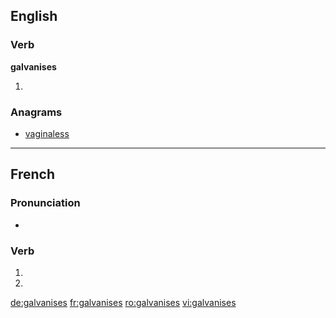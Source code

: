 {{also|galvanisés}}
==English==

===Verb===
'''galvanises'''

# {{third-person singular of|galvanise}}

===Anagrams===
* [[vaginaless#English|vaginaless]]

----

==French==

===Pronunciation===
* {{homophones|galvanise|galvanisent}}

===Verb===
{{fr-verb-form}}

# {{conjugation of|galvaniser||2|s|pres|ind|lang=fr}}
# {{conjugation of|galvaniser||2|s|pres|sub|lang=fr}}
{{count page|[[Wiktionary:Page count]]}}

[[de:galvanises]]
[[fr:galvanises]]
[[ro:galvanises]]
[[vi:galvanises]]